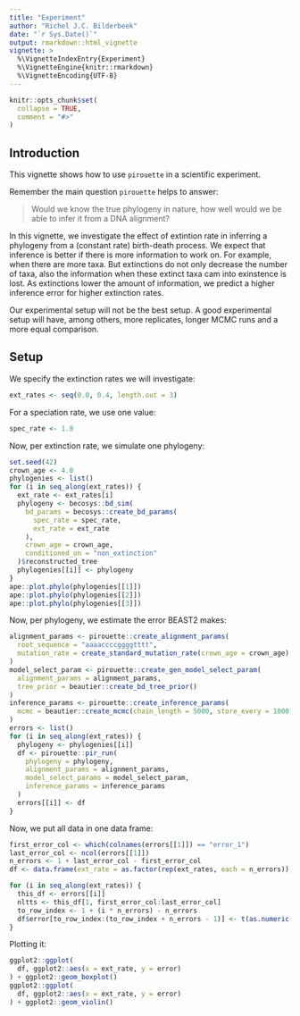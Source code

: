 ```yaml
---
title: "Experiment"
author: "Richel J.C. Bilderbeek"
date: "`r Sys.Date()`"
output: rmarkdown::html_vignette
vignette: >
  %\VignetteIndexEntry{Experiment}
  %\VignetteEngine{knitr::rmarkdown}
  %\VignetteEncoding{UTF-8}
---
```


```r
knitr::opts_chunk$set(
  collapse = TRUE,
  comment = "#>"
)
```

## Introduction

This vignette shows how to use `pirouette` in a scientific experiment.

Remember the main question `pirouette` helps to answer:

> Would we know the true phylogeny in nature,
> how well would we be able to infer it 
> from a DNA alignment?

In this vignette, we investigate the effect of extintion rate in inferring
a phylogeny from a (constant rate) birth-death process. We expect that
inference is better if there is more information to work on. For example,
when there are more taxa. But extinctions do not only decrease the number
of taxa, also the information when these extinct taxa cam into exinstence
is lost. As extinctions lower the amount of information, we predict
a higher inference error for higher extinction rates.

Our experimental setup will not be the best setup. A good experimental
setup will have, among others, more replicates, longer MCMC runs
and a more equal comparison.

## Setup

We specify the extinction rates we will investigate:

```r
ext_rates <- seq(0.0, 0.4, length.out = 3)
```

For a speciation rate, we use one value:

```r
spec_rate <- 1.0
```

Now, per extinction rate, we simulate one phylogeny:

```r
set.seed(42)
crown_age <- 4.0
phylogenies <- list()
for (i in seq_along(ext_rates)) {
  ext_rate <- ext_rates[i]
  phylogeny <- becosys::bd_sim(
    bd_params = becosys::create_bd_params(
      spec_rate = spec_rate,  
      ext_rate = ext_rate
    ),
    crown_age = crown_age,
    conditioned_on = "non_extinction"
  )$reconstructed_tree
  phylogenies[[i]] <- phylogeny
}
ape::plot.phylo(phylogenies[[1]])
ape::plot.phylo(phylogenies[[2]])
ape::plot.phylo(phylogenies[[3]])
```


Now, per phylogeny, we estimate the error BEAST2 makes:

```r
alignment_params <- pirouette::create_alignment_params(
  root_sequence = "aaaaccccggggtttt",
  mutation_rate = create_standard_mutation_rate(crown_age = crown_age)
)
model_select_param <- pirouette::create_gen_model_select_param(
  alignment_params = alignment_params,
  tree_prior = beautier::create_bd_tree_prior()
)
inference_params <- pirouette::create_inference_params(
  mcmc = beautier::create_mcmc(chain_length = 5000, store_every = 1000)
)
errors <- list()
for (i in seq_along(ext_rates)) {
  phylogeny <- phylogenies[[i]]
  df <- pirouette::pir_run(
    phylogeny = phylogeny,
    alignment_params = alignment_params,
    model_select_params = model_select_param,
    inference_params = inference_params 
  )
  errors[[i]] <- df
}
```

Now, we put all data in one data frame:

```r
first_error_col <- which(colnames(errors[[1]]) == "error_1")
last_error_col <- ncol(errors[[1]])
n_errors <- 1 + last_error_col - first_error_col
df <- data.frame(ext_rate = as.factor(rep(ext_rates, each = n_errors)), idx = seq(1, n_errors), error = NA)

for (i in seq_along(ext_rates)) {
  this_df <- errors[[i]]
  nltts <- this_df[1, first_error_col:last_error_col]
  to_row_index <- 1 + (i * n_errors) - n_errors 
  df$error[to_row_index:(to_row_index + n_errors - 1)] <- t(as.numeric(nltts)) 
}
```

Plotting it:

```r
ggplot2::ggplot(
  df, ggplot2::aes(x = ext_rate, y = error)
) + ggplot2::geom_boxplot()
ggplot2::ggplot(
  df, ggplot2::aes(x = ext_rate, y = error)
) + ggplot2::geom_violin()
```
